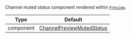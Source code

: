 Channel muted status component rendered within [`Preview`](../../../../ui-components/channel_preview_muted_status.mdx).

| Type      | Default                                                                                 |
| --------- | --------------------------------------------------------------------------------------- |
| component | [ChannelPreviewMutedStatus](../../../../ui-components/channel_preview_muted_status.mdx) |
